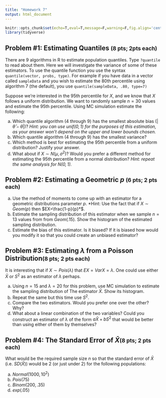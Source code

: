 ---
title: "Homework 7"
output: html_document
---

```{r setup, include=FALSE}
knitr::opts_chunk$set(echo=T,eval=T,message=F,warning=F,fig.align='center')
library(tidyverse)
```

## Problem \#1: Estimating Quantiles <small>(8 pts; 2pts each)</small>

There are 9 algorithms in R to estimate population quantiles. Type `?quantile` to read about them. Here we will investigate the variance of some of these estimators. To use the quantile function you use the syntax
`quantile(vector, probs, type)`.
For example if you have data in a vector called `sampleData` and you wish to estimate the 80th percentile using algorithm 7 (the default), you use
`quantile(sampleData, .80, type=7)`

Suppose we're interested in the 95th percentile for $X$, and we know that $X$ follows a uniform distribution. We want to randomly sample $n=30$ values and estimate the 95th percentile. Using MC simulation estimate the following:

a. Which quantile algorithm (4 through 9) has the smallest absolute bias ($|\hat{\theta}-\theta|$)? *Hint: you can use $unif(0,1)$ for the purposes of this estimation, as your answer won't depend on the upper and lower bounds chosen.*
b. Which quantile algorithm (4 through 9) has the smallest variance?
c. Which method is best for estimating the 95th percentile from a uniform distribution? Justify your answer.
d. What about if $X\sim N(\mu, \sigma^2)$? Would you prefer a different method for estimating the 95th percentile from a normal distribution? *Hint: repeat the same analysis for $N(0,1)$.*


## Problem \#2: Estimating a Geometric $p$ <small>(6 pts; 2 pts each)</small>

a. Use the method of moments to come up with an estimator for a geometric distributions parameter $p$. *Hint: Use the fact that if $X\sim Geom(p)$ then $EX=\frac{1-p}{p}*$. 
b. Estimate the sampling distribution of this estimator when we sample $n=13$ values from from $Geom(.15)$. Show the histogram of the estimated sampling distribution.
c. Estimate the bias of this estimator. Is it biased? If it is biased how would you modify it so that you could create an unbiased estimator?




## Problem \#3: Estimating $\lambda$ from a Poisson Distribution<small>(8 pts; 2 pts each)</small>

It is interesting that if $X\sim Pois(\lambda)$ that $EX=VarX=\lambda$. One could use either $\bar{X}$ or $S^2$ as an estimator of $\lambda$ perhaps. 

a. Using $n=15$ and $\lambda=20$ for this problem, use MC simulation to estimate the sampling distribution of The estimator $\bar{X}$. Show its histogram. 
b. Repeat the same but this time use $S^2$. 
c. Compare the two estimators. Would you prefer one over the other? Why?
d. What about a linear combination of the two variables? Could you construct an estimator of $\lambda$ of the form $a\bar{X} + bS^2$ that would be better than using either of them by themselves? 


## Problem \#4: The Standard Error of $\bar{X}$<small>(8 pts; 2 pts each)</small>

What would be the required sample size $n$ so that the standard error of $\bar{X}$ (i.e. $SD(\bar{X})$) would be 2 (or just under 2) for the following populations:

a. $Normal(1000, 10^2)$
b. $Pois(75)$
c. $Binom(200, .35)$
d. $exp(.05)$



